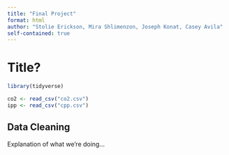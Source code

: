 ```yaml
---
title: "Final Project"
format: html
author: "Stolie Erickson, Mira Shlimenzon, Joseph Konat, Casey Avila"
self-contained: true
---
```


# Title?

```r
library(tidyverse)

co2 <- read_csv("co2.csv")
ipp <- read_csv("cpp.csv")
```

## Data Cleaning

Explanation of what we're doing...

```r
```